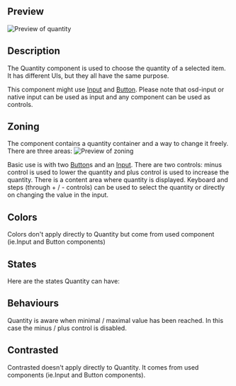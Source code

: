 
## Preview
<!-- PUT SOME FINAL EXAMPLES AS IMAGES HERE -->
<!-- IMAGE IMPORT IS WITH THE FOLLOWING FORMATTING: -->
<!-- ![Alternative text](design-images/link-to-the-corresponding-image.png) -->
![Preview of quantity](design-images/quantity/quantity-preview.png)

## Description
The Quantity component is used to choose the quantity of a selected item. It has different UIs, but they all have the
same purpose.

This component might use [Input]() and [Button]().
Please note that osd-input or native input can be used as input and any component can be used as controls.

## Zoning
The component contains a quantity container and a way to change it freely.
There are three areas:
![Preview of zoning](design-images/quantity/quantity-zoning.png)

Basic use is with two [Button](/)s and an [Input]().
There are two controls: minus control is used to lower the quantity and plus control is used to increase the quantity.
There is a content area where quantity is displayed.
Keyboard and steps (through + / - controls) can be used to select the quantity or directly on changing the value in the input.

## Colors
Colors don't apply directly to Quantity but come from used component (ie.Input and Button components)

## States
Here are the states Quantity can have:

<DesignQuantityStates />

## Behaviours
Quantity is aware when minimal / maximal value has been reached. In this case the minus / plus control is disabled.

<DesignQuantityBehaviours />

## Contrasted
Contrasted doesn't apply directly to Quantity. It comes from used components (ie.Input and Button components).

